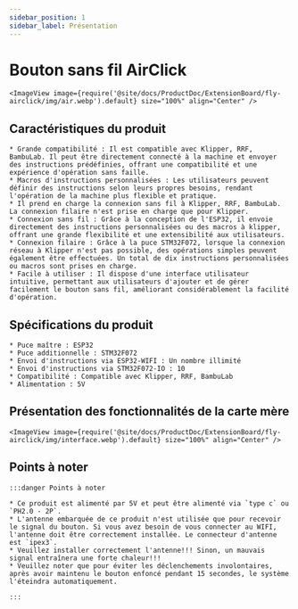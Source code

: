 ```yaml
---
sidebar_position: 1
sidebar_label: Présentation
---
```




# Bouton sans fil AirClick
    <ImageView image={require('@site/docs/ProductDoc/ExtensionBoard/fly-airclick/img/air.webp').default} size="100%" align="Center" />



## Caractéristiques du produit

    * Grande compatibilité : Il est compatible avec Klipper, RRF, BambuLab. Il peut être directement connecté à la machine et envoyer des instructions prédéfinies, offrant une compatibilité et une expérience d'opération sans faille.
    * Macros d'instructions personnalisées : Les utilisateurs peuvent définir des instructions selon leurs propres besoins, rendant l'opération de la machine plus flexible et pratique.
    * Il prend en charge la connexion sans fil à Klipper, RRF, BambuLab. La connexion filaire n'est prise en charge que pour Klipper.
    * Connexion sans fil : Grâce à la conception de l'ESP32, il envoie directement des instructions personnalisées ou des macros à klipper, offrant une grande flexibilité et une extensibilité aux utilisateurs.
    * Connexion filaire : Grâce à la puce STM32F072, lorsque la connexion réseau à Klipper n'est pas possible, des opérations simples peuvent également être effectuées. Un total de dix instructions personnalisées ou macros sont prises en charge.
    * Facile à utiliser : Il dispose d'une interface utilisateur intuitive, permettant aux utilisateurs d'ajouter et de gérer facilement le bouton sans fil, améliorant considérablement la facilité d'opération.

## Spécifications du produit

    * Puce maître : ESP32
    * Puce additionnelle : STM32F072
    * Envoi d'instructions via ESP32-WIFI : Un nombre illimité
    * Envoi d'instructions via STM32F072-IO : 10
    * Compatibilité : Compatible avec Klipper, RRF, BambuLab
    * Alimentation : 5V

## Présentation des fonctionnalités de la carte mère
    <ImageView image={require('@site/docs/ProductDoc/ExtensionBoard/fly-airclick/img/interface.webp').default} size="100%" align="Center" />

## Points à noter

    :::danger Points à noter

    * Ce produit est alimenté par 5V et peut être alimenté via `type c` ou `PH2.0 - 2P`.
    * L'antenne embarquée de ce produit n'est utilisée que pour recevoir le signal du bouton. Si vous avez besoin de vous connecter au WIFI, l'antenne doit être correctement installée. Le connecteur d'antenne est `ipex3`.
    * Veuillez installer correctement l'antenne!!! Sinon, un mauvais signal entraînera une forte chaleur!!!
    * Veuillez noter que pour éviter les déclenchements involontaires, après avoir maintenu le bouton enfoncé pendant 15 secondes, le système l'éteindra automatiquement.

    :::

 